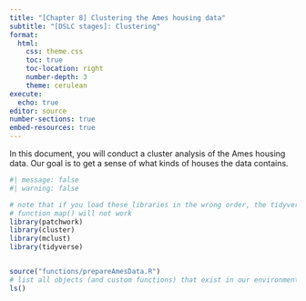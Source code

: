 ```yaml
---
title: "[Chapter 8] Clustering the Ames housing data"
subtitle: "[DSLC stages]: Clustering"
format: 
  html:
    css: theme.css
    toc: true
    toc-location: right
    number-depth: 3
    theme: cerulean
execute:
  echo: true
editor: source
number-sections: true
embed-resources: true
---
```



In this document, you will conduct a cluster analysis of the Ames housing data. Our goal is to get a sense of what kinds of houses the data contains.



```r
#| message: false
#| warning: false

# note that if you load these libraries in the wrong order, the tidyverse 
# function map() will not work
library(patchwork)
library(cluster)
library(mclust)
library(tidyverse)


source("functions/prepareAmesData.R")
# list all objects (and custom functions) that exist in our environment
ls()
```


